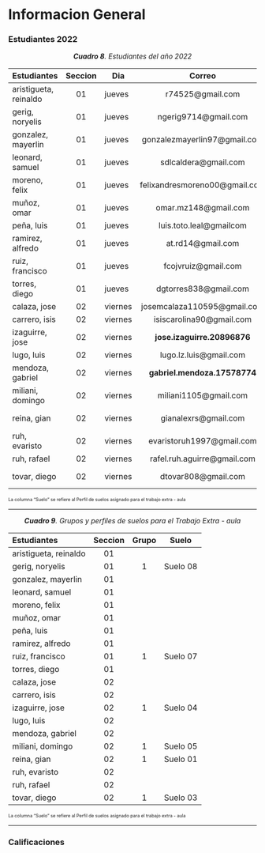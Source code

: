 # Informacion General

### Estudiantes 2022 {-}

<center>***Cuadro 8**. Estudiantes del año 2022*</center>

<div style="font-size: 09px">
|Estudiantes|Seccion|Dia|Correo|Grupo|Suelo|
|:---|:---:|---|:---:|:---:|---|
|aristigueta, reinaldo|01|jueves|r74525@gmail.com|
|gerig, noryelis|01|jueves|	ngerig9714@gmail.com|1|Suelo 08|
|gonzalez, mayerlin|01|jueves|gonzalezmayerlin97@gmail.com|
|leonard, samuel|01|jueves|sdlcaldera@gmail.com|
|moreno, felix|01|jueves|felixandresmoreno00@gmail.com|
|muñoz, omar|01|jueves|omar.mz148@gmail.com|
|peña, luis|01|jueves|luis.toto.leal@gmailcom|
|ramirez, alfredo|01|jueves|at.rd14@gmail.com|
|ruiz, francisco|01|jueves|fcojvruiz@gmail.com|1|Suelo 07|
|torres, diego|01|jueves|dgtorres838@gmail.com|
|calaza, jose|02|viernes|josemcalaza110595@gmail.com|
|carrero, isis|02|viernes|isiscarolina90@gmail.com|
|izaguirre, jose|02|viernes|**jose.izaguirre.20896876**|1|Suelo 04|
|lugo, luis|02|viernes|lugo.lz.luis@gmail.com|
|mendoza, gabriel|02|viernes|**gabriel.mendoza.17578774**|
|miliani, domingo|02|viernes|miliani1105@gmail.com|1|Suelo 05|
|reina, gian|02|viernes|gianalexrs@gmail.com|1|Suelo 01|
|ruh, evaristo|02|viernes|evaristoruh1997@gmail.com|
|ruh, rafael|02|viernes|rafel.ruh.aguirre@gmail.com|
|tovar, diego|02|viernes|dtovar808@gmail.com|1|Suelo 03|
<p> La columna "Suelo" se refiere al Perfil de suelos asignado para el trabajo extra - aula </p>
</div>

---

<center>***Cuadro 9**. Grupos y perfiles de suelos para el Trabajo Extra - aula*</center>

<div style="font-size: 09px">
|Estudiantes|Seccion|Grupo|Suelo|
|:---|:---:|:---:|:---:|
|aristigueta, reinaldo|01|
|gerig, noryelis|01|1|Suelo 08|
|gonzalez, mayerlin|01|
|leonard, samuel|01|
|moreno, felix|01|
|muñoz, omar|01|
|peña, luis|01|
|ramirez, alfredo|01|
|ruiz, francisco|01|1|Suelo 07|
|torres, diego|01|
|calaza, jose|02|
|carrero, isis|02|
|izaguirre, jose|02|1|Suelo 04|
|lugo, luis|02|
|mendoza, gabriel|02|
|miliani, domingo|02|1|Suelo 05|
|reina, gian|02|1|Suelo 01|
|ruh, evaristo|02|
|ruh, rafael|02|
|tovar, diego|02|1|Suelo 03|
<p> La columna "Suelo" se refiere al Perfil de suelos asignado para el trabajo extra - aula </p>
</div>

---

### Calificaciones {-}